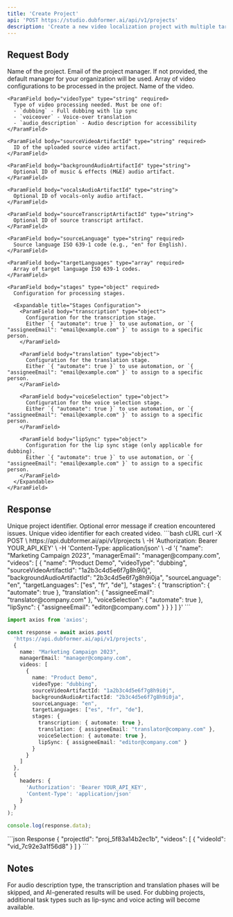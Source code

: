 ```yaml
---
title: 'Create Project'
api: 'POST https://studio.dubformer.ai/api/v1/projects'
description: 'Create a new video localization project with multiple target languages'
---
```


## Request Body

<ParamField body="name" type="string" required>
  Name of the project.
</ParamField>

<ParamField body="managerEmail" type="string">
  Email of the project manager. If not provided, the default manager for your organization will be used.
</ParamField>

<ParamField body="videos" type="array" required>
  Array of video configurations to be processed in the project.
  
  <Expandable title="Video Object Properties">
    <ParamField body="name" type="string" required>
      Name of the video.
    </ParamField>
    
    <ParamField body="videoType" type="string" required>
      Type of video processing needed. Must be one of:
      - `dubbing` - Full dubbing with lip sync
      - `voiceover` - Voice-over translation
      - `audio_description` - Audio description for accessibility
    </ParamField>
    
    <ParamField body="sourceVideoArtifactId" type="string" required>
      ID of the uploaded source video artifact.
    </ParamField>
    
    <ParamField body="backgroundAudioArtifactId" type="string">
      Optional ID of music & effects (M&E) audio artifact.
    </ParamField>
    
    <ParamField body="vocalsAudioArtifactId" type="string">
      Optional ID of vocals-only audio artifact.
    </ParamField>
    
    <ParamField body="sourceTranscriptArtifactId" type="string">
      Optional ID of source transcript artifact.
    </ParamField>
    
    <ParamField body="sourceLanguage" type="string" required>
      Source language ISO 639-1 code (e.g., "en" for English).
    </ParamField>
    
    <ParamField body="targetLanguages" type="array" required>
      Array of target language ISO 639-1 codes.
    </ParamField>
    
    <ParamField body="stages" type="object" required>
      Configuration for processing stages.
      
      <Expandable title="Stages Configuration">
        <ParamField body="transcription" type="object">
          Configuration for the transcription stage.
          Either `{ "automate": true }` to use automation, or `{ "assigneeEmail": "email@example.com" }` to assign to a specific person.
        </ParamField>
        
        <ParamField body="translation" type="object">
          Configuration for the translation stage.
          Either `{ "automate": true }` to use automation, or `{ "assigneeEmail": "email@example.com" }` to assign to a specific person.
        </ParamField>
        
        <ParamField body="voiceSelection" type="object">
          Configuration for the voice selection stage.
          Either `{ "automate": true }` to use automation, or `{ "assigneeEmail": "email@example.com" }` to assign to a specific person.
        </ParamField>
        
        <ParamField body="lipSync" type="object">
          Configuration for the lip sync stage (only applicable for dubbing).
          Either `{ "automate": true }` to use automation, or `{ "assigneeEmail": "email@example.com" }` to assign to a specific person.
        </ParamField>
      </Expandable>
    </ParamField>
  </Expandable>
</ParamField>

## Response

<ResponseField name="projectId" type="string">
  Unique project identifier.
</ResponseField>

<ResponseField name="error" type="string">
  Optional error message if creation encountered issues.
</ResponseField>

<ResponseField name="videos" type="array">
  <Expandable title="Videos">
    <ResponseField name="videoId" type="string">
      Unique video identifier for each created video.
    </ResponseField>
  </Expandable>
</ResponseField>

<RequestExample>
```bash cURL
curl -X POST \
  https://api.dubformer.ai/api/v1/projects \
  -H 'Authorization: Bearer YOUR_API_KEY' \
  -H 'Content-Type: application/json' \
  -d '{
    "name": "Marketing Campaign 2023",
    "managerEmail": "manager@company.com",
    "videos": [
      {
        "name": "Product Demo",
        "videoType": "dubbing",
        "sourceVideoArtifactId": "1a2b3c4d5e6f7g8h9i0j",
        "backgroundAudioArtifactId": "2b3c4d5e6f7g8h9i0ja", 
        "sourceLanguage": "en",
        "targetLanguages": ["es", "fr", "de"],
        "stages": {
          "transcription": { "automate": true },
          "translation": { "assigneeEmail": "translator@company.com" },
          "voiceSelection": { "automate": true },
          "lipSync": { "assigneeEmail": "editor@company.com" }
        }
      }
    ]
  }'
```

```typescript TypeScript
import axios from 'axios';

const response = await axios.post(
  'https://api.dubformer.ai/api/v1/projects',
  {
    name: "Marketing Campaign 2023",
    managerEmail: "manager@company.com",
    videos: [
      {
        name: "Product Demo",
        videoType: "dubbing",
        sourceVideoArtifactId: "1a2b3c4d5e6f7g8h9i0j",
        backgroundAudioArtifactId: "2b3c4d5e6f7g8h9i0ja",
        sourceLanguage: "en",
        targetLanguages: ["es", "fr", "de"],
        stages: {
          transcription: { automate: true },
          translation: { assigneeEmail: "translator@company.com" },
          voiceSelection: { automate: true },
          lipSync: { assigneeEmail: "editor@company.com" }
        }
      }
    ]
  },
  {
    headers: {
      'Authorization': 'Bearer YOUR_API_KEY',
      'Content-Type': 'application/json'
    }
  }
);

console.log(response.data);
```
</RequestExample>

<ResponseExample>
```json Response
{
  "projectId": "proj_5f83a14b2ec1b",
  "videos": [
    {
      "videoId": "vid_7c92e3a1f56d8"
    }
  ]
}
```
</ResponseExample>

## Notes

<Note>
  For audio description type, the transcription and translation phases will be skipped, and AI-generated results will be used.
</Note>

<Note>
  For dubbing projects, additional task types such as lip-sync and voice acting will become available.
</Note> 